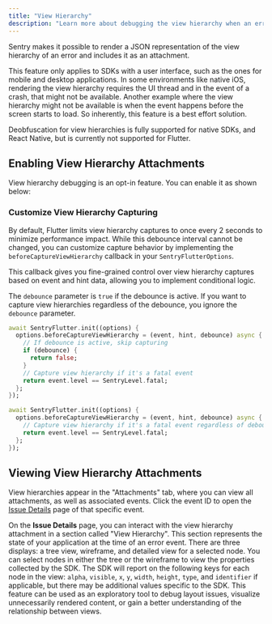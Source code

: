 ```yaml
---
title: "View Hierarchy"
description: "Learn more about debugging the view hierarchy when an error occurs. Sentry pairs the view hierarchy representation with the original event, giving you additional insight into issues."
---
```


<Include name="feature-stage-beta.mdx" />

Sentry makes it possible to render a JSON representation of the view hierarchy of an error and includes it as an <PlatformLink to="/enriching-events/attachments/">attachment</PlatformLink>.

This feature only applies to SDKs with a user interface, such as the ones for mobile and desktop applications. In some environments like native iOS, rendering the view hierarchy requires the UI thread and in the event of a crash, that might not be available. Another example where the view hierarchy might not be available is when the event happens before the screen starts to load. So inherently, this feature is a best effort solution.

<Alert>

Deobfuscation for view hierarchies is fully supported for native SDKs, and React Native, but is currently not supported for Flutter.

</Alert>

## Enabling View Hierarchy Attachments

View hierarchy debugging is an opt-in feature. You can enable it as shown below:

<PlatformContent includePath="enriching-events/attach-viewhierarchy" />

### Customize View Hierarchy Capturing

By default, Flutter limits view hierarchy captures to once every 2 seconds to minimize performance impact. While this debounce interval cannot be changed, you can customize capture behavior by implementing the `beforeCaptureViewHierarchy` callback in your `SentryFlutterOptions`.

This callback gives you fine-grained control over view hierarchy captures based on event and hint data, allowing you to implement conditional logic.

<Alert>

The `debounce` parameter is `true` if the debounce is active.
If you want to capture view hierarchies regardless of the debounce, you ignore the `debounce` parameter.

</Alert>

```dart {tabTitle: 'Respect debounce'} {2-9}
await SentryFlutter.init((options) {
  options.beforeCaptureViewHierarchy = (event, hint, debounce) async {
    // If debounce is active, skip capturing
    if (debounce) {
      return false;
    }
    // Capture view hierarchy if it's a fatal event
    return event.level == SentryLevel.fatal;
  };
});
```

```dart {tabTitle: 'Ignore debounce'} {2-4}
await SentryFlutter.init((options) {
  options.beforeCaptureViewHierarchy = (event, hint, debounce) async {
    // Capture view hierarchy if it's a fatal event regardless of debounce
    return event.level == SentryLevel.fatal;
  };
});
```

## Viewing View Hierarchy Attachments

View hierarchies appear in the "Attachments" tab, where you can view all attachments, as well as associated events. Click the event ID to open the [Issue Details](/product/issues/issue-details) page of that specific event.

<Include name="common-imgs/viewhierarchy-list-example" />

On the **Issue Details** page, you can interact with the view hierarchy attachment in a section called "View Hierarchy". This section represents the state of your application at the time of an error event. There are three displays: a tree view, wireframe, and detailed view for a selected node. You can select nodes in either the tree or the wireframe to view the properties collected by the SDK. The SDK will report on the following keys for each node in the view: `alpha`, `visible`, `x`, `y`, `width`, `height`, `type`, and `identifier` if applicable, but there may be additional values specific to the SDK. This feature can be used as an exploratory tool to debug layout issues, visualize unnecessarily rendered content, or gain a better understanding of the relationship between views.

<Include name="common-imgs/viewhierarchy-example" />
